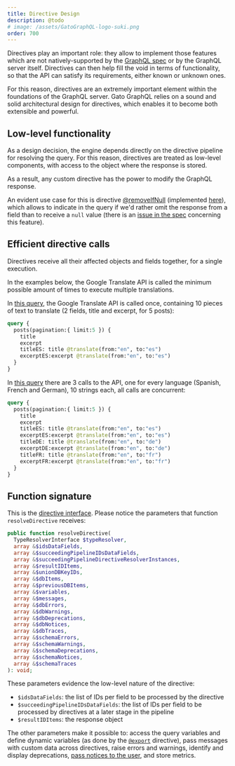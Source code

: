 ```yaml
---
title: Directive Design
description: @todo
# image: /assets/GatoGraphQL-logo-suki.png
order: 700
---
```


Directives play an important role: they allow to implement those features which are not natively-supported by the [GraphQL spec](https://spec.graphql.org/) or by the GraphQL server itself. Directives can then help fill the void in terms of functionality, so that the API can satisfy its requirements, either known or unknown ones.

For this reason, directives are an extremely important element within the foundations of the GraphQL server. Gato GraphQL relies on a sound and solid architectural design for directives, which enables it to become both extensible and powerful.

## Low-level functionality

As a design decision, the engine depends directly on the directive pipeline for resolving the query. For this reason, directives are treated as low-level components, with access to the object where the response is stored.

As a result, any custom directive has the power to modify the GraphQL response.

An evident use case for this is directive [@removeIfNull](/docs/operational/remove-if-null) (implemented [here](https://github.com/GraphQLByPoP/graphql/blob/3c1ae32f641b5540a7538e3df5d7d6ffeb93d53f/src/DirectiveResolvers/RemoveIfNullDirectiveResolver.php)), which allows to indicate in the query if we'd rather omit the response from a field than to receive a `null` value (there is an [issue in the spec](https://github.com/graphql/graphql-spec/issues/476) concerning this feature).

## Efficient directive calls

Directives receive all their affected objects and fields together, for a single execution.

In the examples below, the Google Translate API is called the minimum possible amount of times to execute multiple translations.

In [this query](https://newapi.getpop.org/graphiql/?query=query%20%7B%0A%20%20posts(pagination:{limit%3A5})%20%7B%0A%20%20%20%20title%0A%20%20%20%20excerpt%0A%20%20%20%20titleES%3A%20title%20%40translate(from%3A%22en%22%2C%20to%3A%22es%22)%0A%20%20%20%20excerptES%3Aexcerpt%20%40translate(from%3A%22en%22%2C%20to%3A%22es%22)%0A%20%20%7D%0A%7D), the Google Translate API is called once, containing 10 pieces of text to translate (2 fields, title and excerpt, for 5 posts):

```graphql
query {
  posts(pagination:{ limit:5 }) {
    title
    excerpt
    titleES: title @translate(from:"en", to:"es")
    excerptES:excerpt @translate(from:"en", to:"es")
  }
}
```

In [this query](https://newapi.getpop.org/graphiql/?query=query%20%7B%0A%20%20posts(pagination:{limit%3A5})%20%7B%0A%20%20%20%20title%0A%20%20%20%20excerpt%0A%20%20%20%20titleES%3A%20title%20%40translate(from%3A%22en%22%2C%20to%3A%22es%22)%0A%20%20%20%20excerptES%3Aexcerpt%20%40translate(from%3A%22en%22%2C%20to%3A%22es%22)%0A%20%20%20%20titleDE%3A%20title%20%40translate(from%3A%22en%22%2C%20to%3A%22de%22)%0A%20%20%20%20excerptDE%3Aexcerpt%20%40translate(from%3A%22en%22%2C%20to%3A%22de%22)%0A%20%20%20%20titleFR%3A%20title%20%40translate(from%3A%22en%22%2C%20to%3A%22fr%22)%0A%20%20%20%20excerptFR%3Aexcerpt%20%40translate(from%3A%22en%22%2C%20to%3A%22fr%22)%0A%20%20%7D%0A%7D) there are 3 calls to the API, one for every language (Spanish, French and German), 10 strings each, all calls are concurrent:

```graphql
query {
  posts(pagination:{ limit:5 }) {
    title
    excerpt
    titleES: title @translate(from:"en", to:"es")
    excerptES:excerpt @translate(from:"en", to:"es")
    titleDE: title @translate(from:"en", to:"de")
    excerptDE:excerpt @translate(from:"en", to:"de")
    titleFR: title @translate(from:"en", to:"fr")
    excerptFR:excerpt @translate(from:"en", to:"fr")
  }
}
```

<!-- ::: details View PQL queries

```less
// The Google Translate API is called once, containing 10 pieces of text to translate (2 fields, title and excerpt, for 5 posts)
/?query=
  posts(pagination:{ limit:5 }).
    --props|
    --props@spanish<
      translate(from:en,to:es)
    >&
props=
  title|
  excerpt

// Here there are 3 calls to the API, one for every language (Spanish, French and German), 10 strings each, all calls are concurrent
/?query=
  posts(pagination:{ limit:5 }).
    --props|
    --props@spanish<
      translate(from:en,to:es)
    >|
    --props@french<
      translate(from:en,to:fr)
    >|
    --props@german<
      translate(from:en,to:de)
    >&
props=
  title|
  excerpt
```

[View results: <a href="https://newapi.getpop.org/api/graphql/?query=posts(pagination:{limit:5}).--props%7C--props@spanish<translate(from:en,to:es)>&amp;props=title%7Cexcerpt">query #1</a>, <a href="https://newapi.getpop.org/api/graphql/?query=posts(pagination:{limit:5}).--props%7C--props@spanish%3Ctranslate(from:en,to:es)%3E%7C--props@french%3Ctranslate(from:en,to:fr)%3E%7C--props@german%3Ctranslate(from:en,to:de)%3E&amp;props=title%7Cexcerpt">query #2</a>]

::: -->

## Function signature

This is the [directive interface](https://github.com/getpop/component-model/blob/b2ef9fe693c69a6d4c4b549519eb236f527b841d/src/DirectiveResolvers/DirectiveResolverInterface.php#L113). Please notice the parameters that function `resolveDirective` receives:

```php
public function resolveDirective(
  TypeResolverInterface $typeResolver,
  array &$idsDataFields,
  array &$succeedingPipelineIDsDataFields,
  array &$succeedingPipelineDirectiveResolverInstances,
  array &$resultIDItems,
  array &$unionDBKeyIDs,
  array &$dbItems,
  array &$previousDBItems,
  array &$variables,
  array &$messages,
  array &$dbErrors,
  array &$dbWarnings,
  array &$dbDeprecations,
  array &$dbNotices,
  array &$dbTraces,
  array &$schemaErrors,
  array &$schemaWarnings,
  array &$schemaDeprecations,
  array &$schemaNotices,
  array &$schemaTraces
): void;
```

These parameters evidence the low-level nature of the directive:

- `$idsDataFields`: the list of IDs per field to be processed by the directive
- `$succeedingPipelineIDsDataFields`: the list of IDs per field to be processed by directives at a later stage in the pipeline
- `$resultIDItems`: the response object

The other parameters make it possible to: access the query variables and define dynamic variables (as done by the [`@export`](https://github.com/GraphQLByPoP/graphql/blob/3c1ae32f641b5540a7538e3df5d7d6ffeb93d53f/src/DirectiveResolvers/ExportDirectiveResolver.php) directive), pass messages with custom data across directives, raise errors and warnings, identify and display deprecations, [pass notices to the user](/docs/operational/proactive-feedback), and store metrics.